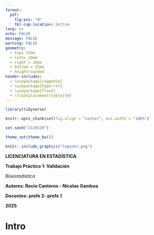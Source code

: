 ```yaml
---
format: 
  pdf:
    fig-pos: "H"
    tbl-cap-location: bottom
lang: es
echo: FALSE
message: FALSE
warning: FALSE
geometry:
  - top= 25mm
  - left= 20mm
  - right = 20mm
  - bottom = 25mm
  - heightrounded
header-includes:
  - \usepackage{ragged2e}
  - \usepackage{hyperref}
  - \usepackage{float}
  - \floatplacement{table}{H}
---
```



```r
library(tidyverse)

```

```r
knitr::opts_chunk$set(fig.align = "center", out.width = "100%")

set.seed("2126519")

theme_set(theme_bw())
```

::: {.center data-latex=""}

\vspace{3cm}

```r
knitr::include_graphics("logounr.png")
```

\pagenumbering{gobble}

\vspace{5cm}

\Large
**LICENCIATURA EN ESTADÍSTICA**

\vspace{1cm}

\Large
**Trabajo Práctico 1: Validación**


\vspace{0.3cm}
\large

*Bioestadística*

\vspace{8cm}

\large

**Autores: Rocío Canteros - Nicolas Gamboa**

**Docentes: profe 2- profe 1**

**2025**
\normalsize
\newpage
\hypersetup{linkcolor = black}
\tableofcontents


\newpage
\pagenumbering{arabic}

:::

\newpage

# Intro